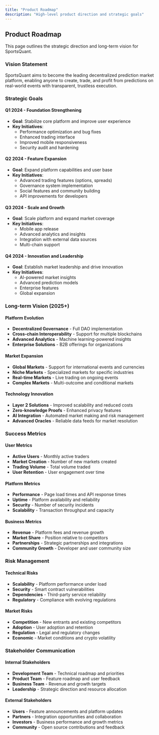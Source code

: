 ```yaml
---
title: "Product Roadmap"
description: "High-level product direction and strategic goals"
---
```


## Product Roadmap

This page outlines the strategic direction and long-term vision for SportsQuant.

### Vision Statement

SportsQuant aims to become the leading decentralized prediction market platform, enabling anyone to create, trade, and profit from predictions on real-world events with transparent, trustless execution.

### Strategic Goals

#### Q1 2024 - Foundation Strengthening
- **Goal**: Stabilize core platform and improve user experience
- **Key Initiatives**:
  - Performance optimization and bug fixes
  - Enhanced trading interface
  - Improved mobile responsiveness
  - Security audit and hardening

#### Q2 2024 - Feature Expansion
- **Goal**: Expand platform capabilities and user base
- **Key Initiatives**:
  - Advanced trading features (options, spreads)
  - Governance system implementation
  - Social features and community building
  - API improvements for developers

#### Q3 2024 - Scale and Growth
- **Goal**: Scale platform and expand market coverage
- **Key Initiatives**:
  - Mobile app release
  - Advanced analytics and insights
  - Integration with external data sources
  - Multi-chain support

#### Q4 2024 - Innovation and Leadership
- **Goal**: Establish market leadership and drive innovation
- **Key Initiatives**:
  - AI-powered market insights
  - Advanced prediction models
  - Enterprise features
  - Global expansion

### Long-term Vision (2025+)

#### Platform Evolution
- **Decentralized Governance** - Full DAO implementation
- **Cross-chain Interoperability** - Support for multiple blockchains
- **Advanced Analytics** - Machine learning-powered insights
- **Enterprise Solutions** - B2B offerings for organizations

#### Market Expansion
- **Global Markets** - Support for international events and currencies
- **Niche Markets** - Specialized markets for specific industries
- **Real-time Markets** - Live trading on ongoing events
- **Complex Markets** - Multi-outcome and conditional markets

#### Technology Innovation
- **Layer 2 Solutions** - Improved scalability and reduced costs
- **Zero-knowledge Proofs** - Enhanced privacy features
- **AI Integration** - Automated market making and risk management
- **Advanced Oracles** - Reliable data feeds for market resolution

### Success Metrics

#### User Metrics
- **Active Users** - Monthly active traders
- **Market Creation** - Number of new markets created
- **Trading Volume** - Total volume traded
- **User Retention** - User engagement over time

#### Platform Metrics
- **Performance** - Page load times and API response times
- **Uptime** - Platform availability and reliability
- **Security** - Number of security incidents
- **Scalability** - Transaction throughput and capacity

#### Business Metrics
- **Revenue** - Platform fees and revenue growth
- **Market Share** - Position relative to competitors
- **Partnerships** - Strategic partnerships and integrations
- **Community Growth** - Developer and user community size

### Risk Management

#### Technical Risks
- **Scalability** - Platform performance under load
- **Security** - Smart contract vulnerabilities
- **Dependencies** - Third-party service reliability
- **Regulatory** - Compliance with evolving regulations

#### Market Risks
- **Competition** - New entrants and existing competitors
- **Adoption** - User adoption and retention
- **Regulation** - Legal and regulatory changes
- **Economic** - Market conditions and crypto volatility

### Stakeholder Communication

#### Internal Stakeholders
- **Development Team** - Technical roadmap and priorities
- **Product Team** - Feature roadmap and user feedback
- **Business Team** - Revenue and growth targets
- **Leadership** - Strategic direction and resource allocation

#### External Stakeholders
- **Users** - Feature announcements and platform updates
- **Partners** - Integration opportunities and collaboration
- **Investors** - Business performance and growth metrics
- **Community** - Open source contributions and feedback 